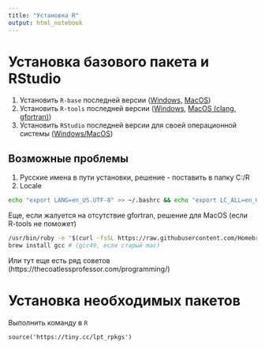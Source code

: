 ```yaml
---
title: "Установка R"
output: html_notebook
---
```


# Установка базового пакета и RStudio

1. Установить `R-base` последней версии ([Windows](https://cran.r-project.org/bin/windows/base/), [MacOS](https://cran.r-project.org/bin/macosx/))
2. Установить `R-tools` последней версии ([Windows](https://cran.r-project.org/bin/windows/Rtools/), [MacOS (clang, gfortran)](https://cran.r-project.org/bin/macosx/tools))
3. Установить `RStudio` последней версии для своей операционной системы ([Windows/MacOS](https://www.rstudio.com/products/rstudio/download/#download))

## Возможные проблемы

1. Русские имена в пути установки, решение - поставить в папку C:/R
2. Locale

```bash
echo "export LANG=en_US.UTF-8" >> ~/.bashrc && echo "export LC_ALL=en_US.UTF-8" >> ~/.bashrc && source ~/.bashrc
```

Еще, если жалуется на отсутствие gfortran, решение для MacOS (если R-tools не поможет)

```bash
/usr/bin/ruby -e "$(curl -fsSL https://raw.githubusercontent.com/Homebrew/install/master/install)"
brew install gcc # (gcc49, если старый mac)
```

Или тут еще есть ряд советов (https://thecoatlessprofessor.com/programming/)

# Установка необходимых пакетов

Выполнить команду в `R`

```rw
source('https://tiny.cc/lpt_rpkgs')
```
